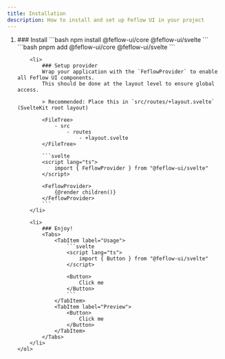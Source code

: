 ```yaml
---
title: Installation
description: How to install and set up Feflow UI in your project
---
```



<Steps>
    <ol>
        <li>
            ### Install
            <Tabs>
                <TabItem label="npm" icon="npm">
                    ```bash
                    npm install @feflow-ui/core @feflow-ui/svelte
                    ```
                </TabItem>
                <TabItem label="pnpm" icon="pnpm">
                    ```bash
                    pnpm add @feflow-ui/core @feflow-ui/svelte
                    ```
                </TabItem>
            </Tabs>
        </li>

        <li>
            ### Setup provider
            Wrap your application with the `FeflowProvider` to enable all Feflow UI components.
            This should be done at the layout level to ensure global access.

            > Recommended: Place this in `src/routes/+layout.svelte` (SvelteKit root layout)

            <FileTree>
                - src
                    - routes
                        - +layout.svelte
            </FileTree>

            ```svelte
            <script lang="ts">
                import { FeflowProvider } from "@feflow-ui/svelte"
            </script>

            <FeflowProvider>
                {@render children()}
            </FeflowProvider>
            ```
        </li>

        <li>
            ### Enjoy!
            <Tabs>
                <TabItem label="Usage">
                    ```svelte
                    <script lang="ts">
                        import { Button } from "@feflow-ui/svelte"
                    </script>

                    <Button>
                        Click me
                    </Button>
                    ```
                </TabItem>
                <TabItem label="Preview">
                    <Button>
                        Click me
                    </Button>
                </TabItem>
            </Tabs>
        </li>
    </ol>

</Steps>
